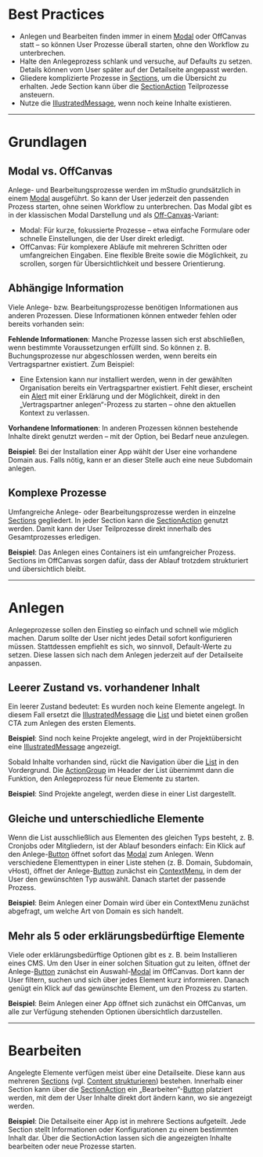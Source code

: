 # Best Practices

- Anlegen und Bearbeiten finden immer in einem
  [Modal](/03-components/overlays/modal) oder OffCanvas statt – so können User
  Prozesse überall starten, ohne den Workflow zu unterbrechen.
- Halte den Anlegeprozess schlank und versuche, auf Defaults zu setzen. Details
  können vom User später auf der Detailseite angepasst werden.
- Gliedere komplizierte Prozesse in
  [Sections](/03-components/structure/section/overview), um die Übersicht zu erhalten.
  Jede Section kann über die
  [SectionAction](/03-components/structure/section/overview#sectionaction) Teilprozesse
  ansteuern.
- Nutze die [IllustratedMessage](/03-components/content/illustrated-message/overview),
  wenn noch keine Inhalte existieren.

---

# Grundlagen

## Modal vs. OffCanvas

Anlege- und Bearbeitungsprozesse werden im mStudio grundsätzlich in einem
[Modal](/03-components/overlays/modal/overview) ausgeführt. So kann der User jederzeit
den passenden Prozess starten, ohne seinen Workflow zu unterbrechen. Das Modal
gibt es in der klassischen Modal Darstellung und als
[Off-Canvas](/03-components/overlays/modal/overview#variants)-Variant:

- Modal: Für kurze, fokussierte Prozesse – etwa einfache Formulare oder schnelle
  Einstellungen, die der User direkt erledigt.
- OffCanvas: Für komplexere Abläufe mit mehreren Schritten oder umfangreichen
  Eingaben. Eine flexible Breite sowie die Möglichkeit, zu scrollen, sorgen für
  Übersichtlichkeit und bessere Orientierung.

## Abhängige Information

Viele Anlege- bzw. Bearbeitungsprozesse benötigen Informationen aus anderen
Prozessen. Diese Informationen können entweder fehlen oder bereits vorhanden
sein:

**Fehlende Informationen**: Manche Prozesse lassen sich erst abschließen, wenn
bestimmte Voraussetzungen erfüllt sind. So können z. B. Buchungsprozesse nur
abgeschlossen werden, wenn bereits ein Vertragspartner existiert. Zum Beispiel:

- Eine Extension kann nur installiert werden, wenn in der gewählten Organisation
  bereits ein Vertragspartner existiert. Fehlt dieser, erscheint ein
  [Alert](/03-components/status/alert/overview) mit einer Erklärung und der Möglichkeit,
  direkt in den „Vertragspartner anlegen“-Prozess zu starten – ohne den
  aktuellen Kontext zu verlassen.

<LiveCodeEditor example="install-extension" editorCollapsed />

**Vorhandene Informationen**: In anderen Prozessen können bestehende Inhalte
direkt genutzt werden – mit der Option, bei Bedarf neue anzulegen.

**Beispiel**: Bei der Installation einer App wählt der User eine vorhandene
Domain aus. Falls nötig, kann er an dieser Stelle auch eine neue Subdomain
anlegen.

<LiveCodeEditor example="install-app" editorCollapsed />

## Komplexe Prozesse

Umfangreiche Anlege- oder Bearbeitungsprozesse werden in einzelne
[Sections](/03-components/structure/section) gegliedert. In jeder Section kann
die [SectionAction](/03-components/structure/section#sectionaction) genutzt
werden. Damit kann der User Teilprozesse direkt innerhalb des Gesamtprozesses
erledigen.

**Beispiel**: Das Anlegen eines Containers ist ein umfangreicher Prozess.
Sections im OffCanvas sorgen dafür, dass der Ablauf trotzdem strukturiert und
übersichtlich bleibt.

<LiveCodeEditor example="create-container" editorCollapsed />

---

# Anlegen

Anlegeprozesse sollen den Einstieg so einfach und schnell wie möglich machen.
Darum sollte der User nicht jedes Detail sofort konfigurieren müssen.
Stattdessen empfiehlt es sich, wo sinnvoll, Default-Werte zu setzen. Diese
lassen sich nach dem Anlegen jederzeit auf der Detailseite anpassen.

## Leerer Zustand vs. vorhandener Inhalt

Ein leerer Zustand bedeutet: Es wurden noch keine Elemente angelegt. In diesem
Fall ersetzt die
[IllustratedMessage](/03-components/content/illustrated-message) die
[List](/03-components/structure/list/overview) und bietet einen großen CTA zum
Anlegen des ersten Elements.

**Beispiel**: Sind noch keine Projekte angelegt, wird in der Projektübersicht
eine [IllustratedMessage](/03-components/content/illustrated-message) angezeigt.

<LiveCodeEditor
  example="project-illustrated-message"
  editorCollapsed
  bgColor="dark"
/>

Sobald Inhalte vorhanden sind, rückt die Navigation über die
[List](/03-components/structure/list) in den Vordergrund. Die
[ActionGroup](/03-components/actions/action-group) im Header der List übernimmt
dann die Funktion, den Anlegeprozess für neue Elemente zu starten.

**Beispiel**: Sind Projekte angelegt, werden diese in einer List dargestellt.

<LiveCodeEditor example="project-list" editorCollapsed bgColor="dark" />

## Gleiche und unterschiedliche Elemente

Wenn die List ausschließlich aus Elementen des gleichen Typs besteht, z. B.
Cronjobs oder Mitgliedern, ist der Ablauf besonders einfach: Ein Klick auf den
Anlege-[Button](/03-components/actions/button) öffnet sofort das
[Modal](/03-components/overlays/modal) zum Anlegen. Wenn verschiedene
Elementtypen in einer Liste stehen (z. B. Domain, Subdomain, vHost), öffnet der
Anlege-[Button](/03-components/actions/button) zunächst ein
[ContextMenu](/03-components/actions/context-menu), in dem der User den
gewünschten Typ auswählt. Danach startet der passende Prozess.

**Beispiel**: Beim Anlegen einer Domain wird über ein ContextMenu zunächst
abgefragt, um welche Art von Domain es sich handelt.

<LiveCodeEditor example="domain-list" editorCollapsed bgColor="dark" />

## Mehr als 5 oder erklärungsbedürftige Elemente

Viele oder erklärungsbedürftige Optionen gibt es z. B. beim Installieren eines
CMS. Um den User in einer solchen Situation gut zu leiten, öffnet der
Anlege-[Button](/03-components/actions/button) zunächst ein
Auswahl-[Modal](/03-components/overlays/modal) im OffCanvas. Dort kann der User
filtern, suchen und sich über jedes Element kurz informieren. Danach genügt ein
Klick auf das gewünschte Element, um den Prozess zu starten.

**Beispiel**: Beim Anlegen einer App öffnet sich zunächst ein OffCanvas, um alle
zur Verfügung stehenden Optionen übersichtlich darzustellen.

<LiveCodeEditor
  example="app-illustrated-message"
  editorCollapsed
  bgColor="dark"
/>

---

# Bearbeiten

Angelegte Elemente verfügen meist über eine Detailseite. Diese kann aus mehreren
[Sections](/03-components/structure/section) (vgl.
[Content strukturieren](/02-foundations/04-ui-patterns/03-struktur)) bestehen.
Innerhalb einer Section kann über die
[SectionAction](/03-components/structure/section#sectionaction) ein
„Bearbeiten“-[Button](/03-components/actions/button) platziert werden, mit dem
der User Inhalte direkt dort ändern kann, wo sie angezeigt werden.

**Beispiel**: Die Detailseite einer App ist in mehrere Sections aufgeteilt. Jede
Section stellt Informationen oder Konfigurationen zu einem bestimmten Inhalt
dar. Über die SectionAction lassen sich die angezeigten Inhalte bearbeiten oder
neue Prozesse starten.

<LiveCodeEditor example="app-details" editorCollapsed bgColor="dark" />
